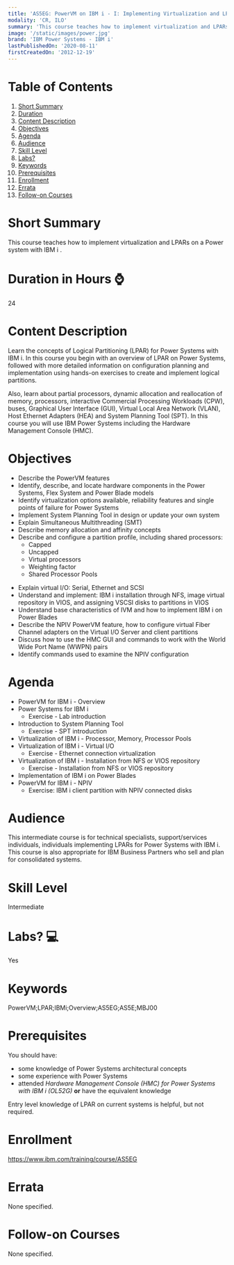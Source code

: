 ```yaml
---
title: 'AS5EG: PowerVM on IBM i - I: Implementing Virtualization and LPAR'
modality: 'CR, ILO'
summary: 'This course teaches how to implement virtualization and LPARs on a Power system with IBM i .'
image: '/static/images/power.jpg'
brand: 'IBM Power Systems - IBM i'
lastPublishedOn: '2020-08-11'
firstCreatedOn: '2012-12-19'
---
```

# Table of Contents
1.  [Short Summary](#short-summary)
2.  [Duration](#duration-in-hours-)
3.  [Content Description](#content-description)
4.  [Objectives](#objectives)
5.  [Agenda](#agenda)
6.  [Audience](#audience)
7.  [Skill Level](#skill-level)
8.  [Labs?](#labs-)
9.  [Keywords](#keywords)
10. [Prerequisites](#prerequisites)
11. [Enrollment](#enrollment)
12. [Errata](#errata)
13. [Follow-on Courses](#follow-on-courses)

# Short Summary
This course teaches how to implement virtualization and LPARs on a Power system with IBM i .

# Duration in Hours ⌚
24

# Content Description
<p>Learn the concepts of Logical Partitioning (LPAR) for Power Systems with IBM i. In this course you begin with an overview of LPAR on Power Systems, followed with more detailed information on configuration planning and implementation using hands-on exercises to create and implement logical partitions.</p>

<p>Also, learn about partial processors, dynamic allocation and reallocation of memory, processors, interactive Commercial Processing Workloads (CPW), buses, Graphical User Interface (GUI), Virtual Local Area Network (VLAN), Host Ethernet Adapters (HEA) and System Planning Tool (SPT). In this course you will use IBM Power Systems including the Hardware Management Console (HMC).</p>

# Objectives
<ul>
	<li>Describe the PowerVM features</li>
	<li>Identify, describe, and locate hardware components in the Power Systems, Flex System and Power Blade models</li>
	<li>Identify virtualization options available, reliability features and single points of failure for Power Systems &nbsp;</li>
	<li>Implement System Planning Tool in design or update your own system</li>
	<li>Explain Simultaneous Multithreading (SMT)</li>
	<li>Describe memory allocation and affinity concepts</li>
	<li>Describe and configure a partition profile, including shared processors:
	<ul>
		<li>Capped</li>
		<li>Uncapped</li>
		<li>Virtual processors</li>
		<li>Weighting factor</li>
		<li>Shared Processor Pools</li>
	</ul>
	</li>
</ul>

<ul>
	<li>Explain virtual I/O: Serial, Ethernet and SCSI</li>
	<li>Understand and implement: IBM i installation through NFS, image virtual repository in VIOS, and assigning VSCSI disks to partitions in VIOS</li>
	<li>Understand base characteristics of IVM and how to implement IBM i on Power Blades</li>
	<li>Describe the NPIV PowerVM feature, how to configure virtual Fiber Channel adapters on the Virtual I/O Server and client partitions</li>
	<li>Discuss how to use the HMC GUI and commands to work with the World Wide Port Name (WWPN) pairs</li>
	<li>Identify commands used to examine the NPIV configuration</li>
</ul>

# Agenda
<ul><li>PowerVM for IBM i - Overview</li><li>Power Systems for IBM i<ul><li>Exercise - Lab introduction</li></ul></li><li>Introduction to System Planning Tool<ul><li>Exercise - SPT introduction</li></ul></li><li>Virtualization of IBM i - Processor, Memory, Processor Pools</li><li>Virtualization of IBM i - Virtual I/O<ul><li>Exercise - Ethernet connection virtualization</li></ul></li><li>Virtualization of IBM i - Installation from NFS or VIOS repository<ul><li>Exercise - Installation from NFS or VIOS repository</li></ul></li><li>Implementation of IBM i on Power Blades</li><li>PowerVM for IBM i - NPIV<ul><li>Exercise: IBM i client partition with NPIV connected disks</li></ul></li></ul>

# Audience
<p>This intermediate course is for technical specialists, support/services individuals, individuals implementing LPARs for Power Systems with IBM i. This course is also appropriate for IBM Business Partners who sell and plan for consolidated systems.</p>

# Skill Level
Intermediate

# Labs? 💻
Yes

# Keywords
PowerVM;LPAR;IBMi;Overview;AS5EG;AS5E;MBJ00

# Prerequisites
<p>You should have:</p>

<ul>
	<li>some knowledge of Power Systems architectural concepts</li>
	<li>some experience with Power Systems</li>
	<li>attended <em>Hardware Management Console (HMC) for Power Systems with IBM i (OL52G)</em> <strong>or</strong> have the equivalent knowledge</li>
</ul>

<p>Entry level knowledge of LPAR on current systems is helpful, but not required.</p>

# Enrollment
https://www.ibm.com/training/course/AS5EG

# Errata
None specified.

# Follow-on Courses
None specified.

